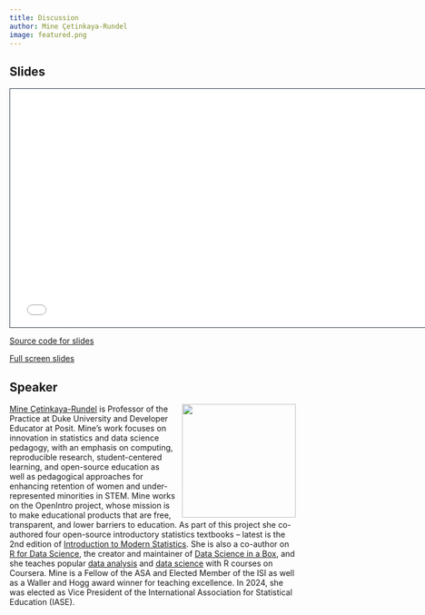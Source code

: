 ```yaml
---
title: Discussion
author: Mine Çetinkaya-Rundel
image: featured.png
---
```


## Slides

```{=html}
<iframe class="slide-deck" src="/talks/5-discussion/discussion.html" height="420" width="747" style="border: 1px solid #2e3846;"></iframe>
```
[Source code for slides](https://github.com/mine-cetinkaya-rundel/quarto-world-of-possibilities-jsm24/tree/main/talks/5-discussion)

[Full screen slides](https://mine-cetinkaya-rundel.github.io/quarto-world-of-possibilities-jsm24/talks/5-discussion/discussion.html)

## Speaker

![](mine.png){style="float: right; padding-left: 10px;" fig-alt="Photo of Mine Çetinkaya-Rundel" width="200"}

[Mine Çetinkaya-Rundel](https://mine-cr.com/) is Professor of the Practice at Duke University and Developer Educator at Posit.
Mine's work focuses on innovation in statistics and data science pedagogy, with an emphasis on computing, reproducible research, student-centered learning, and open-source education as well as pedagogical approaches for enhancing retention of women and under-represented minorities in STEM.
Mine works on the OpenIntro project, whose mission is to make educational products that are free, transparent, and lower barriers to education.
As part of this project she co-authored four open-source introductory statistics textbooks – latest is the 2nd edition of [Introduction to Modern Statistics](https://openintro-ims2.netlify.app/).
She is also a co-author on [R for Data Science](https://r4ds.hadley.nz/), the creator and maintainer of [Data Science in a Box](https://datasciencebox.org/), and she teaches popular [data analysis](https://www.coursera.org/specializations/statistics) and [data science](https://www.coursera.org/learn/data-visualization-transformation-r) with R courses on Coursera.
Mine is a Fellow of the ASA and Elected Member of the ISI as well as a Waller and Hogg award winner for teaching excellence.
In 2024, she was elected as Vice President of the International Association for Statistical Education (IASE).
